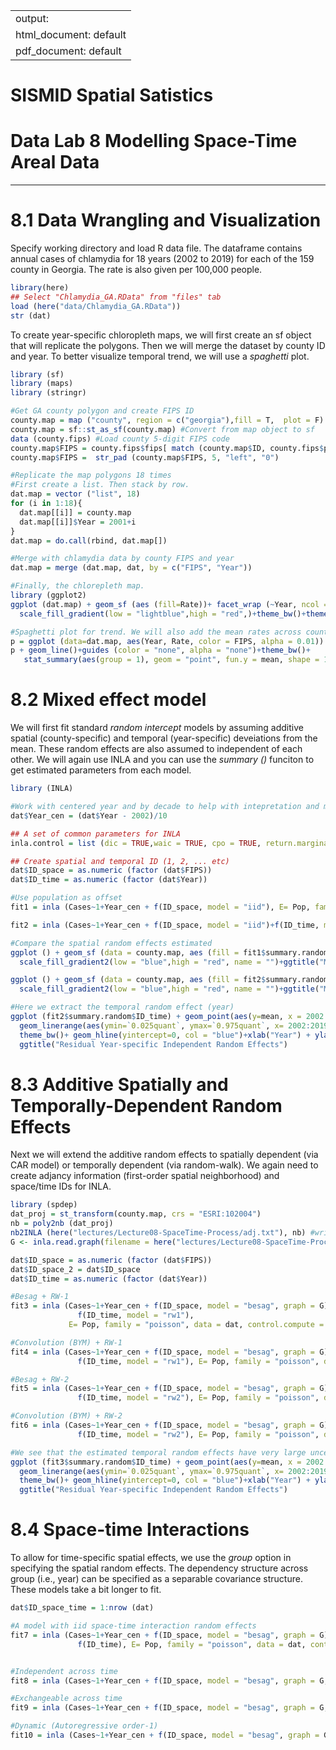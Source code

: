 
---
output:
  html_document: default
  pdf_document: default
---


# SISMID Spatial Satistics
# Data Lab 8 Modelling Space-Time Areal Data
***

# 8.1 Data Wrangling and Visualization 

Specify working directory and load R data file. The dataframe contains annual cases of chlamydia for 18 years (2002 to 2019) for each of the 159 county in Georgia. The rate is also given per 100,000 people. 

```{r}
library(here)
## Select "Chlamydia_GA.RData" from "files" tab 
load (here("data/Chlamydia_GA.RData"))
str (dat)
```

To create year-specific chloropleth maps, we will first create an sf object that will replicate the polygons. Then we will merge the dataset by county ID and year. To better visualize temporal trend, we will use a *spaghetti* plot.

```{r}
library (sf)
library (maps)
library (stringr)

#Get GA county polygon and create FIPS ID
county.map = map ("county", region = c("georgia"),fill = T,  plot = F)
county.map = sf::st_as_sf(county.map) #Convert from map object to sf
data (county.fips) #Load county 5-digit FIPS code
county.map$FIPS = county.fips$fips[ match (county.map$ID, county.fips$polyname)]
county.map$FIPS =  str_pad (county.map$FIPS, 5, "left", "0")

#Replicate the map polygons 18 times 
#First create a list. Then stack by row. 
dat.map = vector ("list", 18)
for (i in 1:18){
  dat.map[[i]] = county.map
  dat.map[[i]]$Year = 2001+i
}
dat.map = do.call(rbind, dat.map[])

#Merge with chlamydia data by county FIPS and year
dat.map = merge (dat.map, dat, by = c("FIPS", "Year"))

#Finally, the chlorepleth map.
library (ggplot2)
ggplot (dat.map) + geom_sf (aes (fill=Rate))+ facet_wrap (~Year, ncol = 6)+
  scale_fill_gradient(low = "lightblue",high = "red",)+theme_bw()+theme(axis.text=element_text(size=5))

#Spaghetti plot for trend. We will also add the mean rates across counties for each year. We see a large between-county variability and there is a sharp increase in recent years, especially among a few counties. 
p = ggplot (data=dat.map, aes(Year, Rate, color = FIPS, alpha = 0.01))
p + geom_line()+guides (color = "none", alpha = "none")+theme_bw()+
   stat_summary(aes(group = 1), geom = "point", fun.y = mean, shape = 17, size = 3) 

```

# 8.2 Mixed effect model  

We will first fit standard *random intercept* models by assuming additive spatial (county-specific) and temporal (year-specific) deveiations from the mean. These random effects are also assumed to independent of each other. We will again use INLA and you can use the *summary ()* funciton to get estimated parameters from each model. 

```{r}
library (INLA)

#Work with centered year and by decade to help with intepretation and model fitting
dat$Year_cen = (dat$Year - 2002)/10

## A set of common parameters for INLA
inla.control = list (dic = TRUE,waic = TRUE, cpo = TRUE, return.marginals.predictor=TRUE)

## Create spatial and temporal ID (1, 2, ... etc)
dat$ID_space = as.numeric (factor (dat$FIPS))
dat$ID_time = as.numeric (factor (dat$Year))

#Use population as offset
fit1 = inla (Cases~1+Year_cen + f(ID_space, model = "iid"), E= Pop, family = "poisson", data = dat,                  control.compute = inla.control)

fit2 = inla (Cases~1+Year_cen + f(ID_space, model = "iid")+f(ID_time, model="iid"), E= Pop, family = "poisson", data = dat,control.compute = inla.control)

#Compare the spatial random effects estimated
ggplot () + geom_sf (data = county.map, aes (fill = fit1$summary.random[[1]]$mean))+
  scale_fill_gradient2(low = "blue",high = "red", name = "")+ggtitle("Model 1: Spatial Random Effect")

ggplot () + geom_sf (data = county.map, aes (fill = fit2$summary.random$ID_space$mean))+
  scale_fill_gradient2(low = "blue",high = "red", name = "")+ggtitle("Model 2: Spatial + Temporal Random Effects")

#Here we extract the temporal random effect (year)
ggplot (fit2$summary.random$ID_time) + geom_point(aes(y=mean, x = 2002:2019), shape=15, size=3) +
  geom_linerange(aes(ymin=`0.025quant`, ymax=`0.975quant`, x= 2002:2019)) + 
  theme_bw()+ geom_hline(yintercept=0, col = "blue")+xlab("Year") + ylab("Log Relative Risk")+
  ggtitle("Residual Year-specific Independent Random Effects")

```

# 8.3 Additive Spatially and Temporally-Dependent Random Effects

Next we will extend the additive random effects to spatially dependent (via CAR model) or temporally dependent (via random-walk). We again need to create adjancy information (first-order spatial neighborhood) and space/time IDs for INLA. 

```{r}
library (spdep)
dat_proj = st_transform(county.map, crs = "ESRI:102004")
nb = poly2nb (dat_proj)
nb2INLA (here("lectures/Lecture08-SpaceTime-Process/adj.txt"), nb) #write out a file
G <- inla.read.graph(filename = here("lectures/Lecture08-SpaceTime-Process/adj.txt")) #read in to get INLA's graph format

dat$ID_space = as.numeric (factor (dat$FIPS))
dat$ID_space_2 = dat$ID_space
dat$ID_time = as.numeric (factor (dat$Year))

#Besag + RW-1
fit3 = inla (Cases~1+Year_cen + f(ID_space, model = "besag", graph = G)  + 
               f(ID_time, model = "rw1"), 
             E= Pop, family = "poisson", data = dat, control.compute = inla.control)

#Convolution (BYM) + RW-1
fit4 = inla (Cases~1+Year_cen + f(ID_space, model = "besag", graph = G) +  f(ID_space_2) + 
               f(ID_time, model = "rw1"), E= Pop, family = "poisson", data = dat, control.compute = inla.control)

#Besag + RW-2
fit5 = inla (Cases~1+Year_cen + f(ID_space, model = "besag", graph = G)  + 
               f(ID_time, model = "rw2"), E= Pop, family = "poisson", data = dat, control.compute = inla.control)

#Convolution (BYM) + RW-2
fit6 = inla (Cases~1+Year_cen + f(ID_space, model = "besag", graph = G) +  f(ID_space_2) + 
               f(ID_time, model = "rw2"), E= Pop, family = "poisson", data = dat, control.compute = inla.control)

#We see that the estimated temporal random effects have very large uncertainties at the end and not very smooth. 
ggplot (fit3$summary.random$ID_time) + geom_point(aes(y=mean, x = 2002:2019), shape=15, size=3) +  
  geom_linerange(aes(ymin=`0.025quant`, ymax=`0.975quant`, x= 2002:2019)) + 
  theme_bw()+ geom_hline(yintercept=0, col = "blue")+xlab("Year") + ylab("Log Relative Risk")+
  ggtitle("Residual Year-specific Independent Random Effects")

```
# 8.4 Space-time Interactions

To allow for time-specific spatial effects, we use the *group* option in specifying the spatial random effects. The dependency structure across group (i.e., year) can be specified as a separable covariance structure. These models take a bit longer to fit. 

```{r}
dat$ID_space_time = 1:nrow (dat)

#A model with iid space-time interaction random effects
fit7 = inla (Cases~1+Year_cen + f(ID_space, model = "besag", graph = G) +  f(ID_space_time) + 
               f(ID_time), E= Pop, family = "poisson", data = dat, control.compute = inla.control)


#Independent across time 
fit8 = inla (Cases~1+Year_cen + f(ID_space, model = "besag", graph = G, group = ID_time, control.group = list(model = "iid")) + f(ID_time),  E= Pop, family = "poisson", data = dat, control.compute = inla.control) 

#Exchangeable across time
fit9 = inla (Cases~1+Year_cen + f(ID_space, model = "besag", graph = G, group = ID_time, control.group = list(model = "exchangeable")) + f(ID_time),  E= Pop, family = "poisson", data = dat, control.compute = inla.control) 

#Dynamic (Autoregressive order-1) 
fit10 = inla (Cases~1+Year_cen + f(ID_space, model = "besag", graph = G, group = ID_time, control.group = list(model = "ar1")) + f(ID_time),  E= Pop, family = "poisson", data = dat, control.compute = inla.control) 
```



